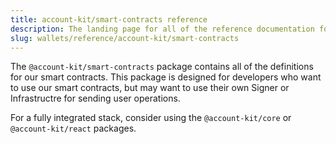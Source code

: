 ```yaml
---
title: account-kit/smart-contracts reference
description: The landing page for all of the reference documentation for @account-kit/smart-contracts
slug: wallets/reference/account-kit/smart-contracts
---
```





The `@account-kit/smart-contracts` package contains all of the definitions for our smart contracts.
This package is designed for developers who want to use our smart contracts, but may want to use their own Signer or Infrastructre for sending user operations.

For a fully integrated stack, consider using the `@account-kit/core` or `@account-kit/react` packages.
